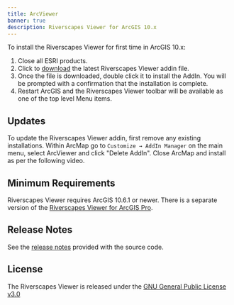 ```yaml
---
title: ArcViewer
banner: true
description: Riverscapes Viewer for ArcGIS 10.x
---
```


To install the Riverscapes Viewer for first time in ArcGIS 10.x:

1. Close all ESRI products.
1. Click to [download](https://github.com/Riverscapes/RaveAddIn/releases/latest) the latest Riverscapes Viewer addin file.
1. Once the file is downloaded, double click it to install the AddIn. You will be prompted with a confirmation that the installation is complete.
1. Restart ArcGIS and the Riverscapes Viewer toolbar will be available as one of the top level Menu items.

## Updates

To update the Riverscapes Viewer addin, first remove any existing installations. Within ArcMap go to  `Customize → AddIn Manager` on the main menu, select ArcViewer and click "Delete AddIn". Close ArcMap and install as per the following video.

## Minimum Requirements

Riverscapes Viewer requires ArcGIS 10.6.1 or newer. There is a separate version of the [Riverscapes Viewer for ArcGIS Pro](/Download/install-arcpro).

## Release Notes

See the [release notes](https://github.com/Riverscapes/RaveAddIn/releases) provided with the source code.

## License

The Riverscapes Viewer is released under the [GNU General Public License v3.0](https://github.com/Riverscapes/RaveAddIn/blob/master/LICENSE)